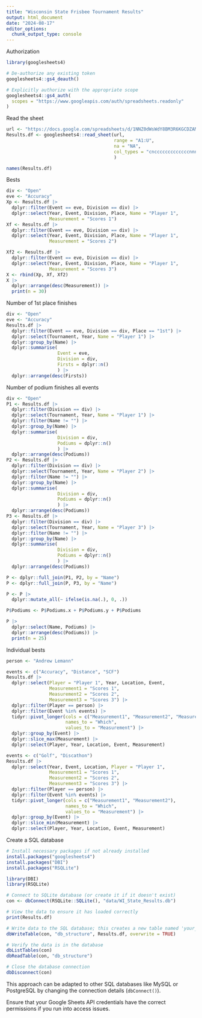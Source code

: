 ```yaml
---
title: "Wisconsin State Frisbee Tournament Results"
output: html_document
date: "2024-08-17"
editor_options: 
  chunk_output_type: console
---
```



Authorization
```r
library(googlesheets4)

# De-authorize any existing token
googlesheets4::gs4_deauth()

# Explicitly authorize with the appropriate scope
googlesheets4::gs4_auth(
  scopes = "https://www.googleapis.com/auth/spreadsheets.readonly"
)
```

Read the sheet
```r
url <- "https://docs.google.com/spreadsheets/d/1NNZ0dWsWdY8BM3R6KGCDZAMMH_O_Xikl7_PB1SVsLSY/edit#gid=0"
Results.df <- googlesheets4::read_sheet(url,
                                        range = "A1:U",
                                        na = "NA",
                                        col_types = "cncccccccccccccnnnnnc"
                                        )
```

```r
names(Results.df)
```


Bests
```r
div <- "Open"
eve <- "Accuracy"
Xp <- Results.df |>
  dplyr::filter(Event == eve, Division == div) |>
  dplyr::select(Year, Event, Division, Place, Name = "Player 1", 
                Measurement = "Scores 1")
Xf <- Results.df |>
  dplyr::filter(Event == eve, Division == div) |>
  dplyr::select(Year, Event, Division, Place, Name = "Player 1", 
                Measurement = "Scores 2")

Xf2 <- Results.df |>
  dplyr::filter(Event == eve, Division == div) |>
  dplyr::select(Year, Event, Division, Place, Name = "Player 1", 
                Measurement = "Scores 3")
X <- rbind(Xp, Xf, Xf2)
X |> 
  dplyr::arrange(desc(Measurement)) |>
  print(n = 30)
```

Number of 1st place finishes
```r
div <- "Open"
eve <- "Accuracy"
Results.df |>
  dplyr::filter(Event == eve, Division == div, Place == "1st") |>
  dplyr::select(Tournament, Year, Name = "Player 1") |>
  dplyr::group_by(Name) |>
  dplyr::summarise(
                   Event = eve,
                   Division = div,
                   Firsts = dplyr::n()
                   ) |>
  dplyr::arrange(desc(Firsts))
```

Number of podium finishes all events
```r
div <- "Open"
P1 <- Results.df |>
  dplyr::filter(Division == div) |>
  dplyr::select(Tournament, Year, Name = "Player 1") |>
  dplyr::filter(Name != "") |>
  dplyr::group_by(Name) |>
  dplyr::summarise(
                   Division = div,
                   Podiums = dplyr::n()
                   ) |>
  dplyr::arrange(desc(Podiums))
P2 <- Results.df |>
  dplyr::filter(Division == div) |>
  dplyr::select(Tournament, Year, Name = "Player 2") |>
  dplyr::filter(Name != "") |>
  dplyr::group_by(Name) |>
  dplyr::summarise(
                   Division = div,
                   Podiums = dplyr::n()
                   ) |>
  dplyr::arrange(desc(Podiums))
P3 <- Results.df |>
  dplyr::filter(Division == div) |>
  dplyr::select(Tournament, Year, Name = "Player 3") |>
  dplyr::filter(Name != "") |>
  dplyr::group_by(Name) |>
  dplyr::summarise(
                   Division = div,
                   Podiums = dplyr::n()
                   ) |>
  dplyr::arrange(desc(Podiums))

P <- dplyr::full_join(P1, P2, by = "Name")
P <- dplyr::full_join(P, P3, by = "Name")

P <- P |>
  dplyr::mutate_all(~ ifelse(is.na(.), 0, .))

P$Podiums <- P$Podiums.x + P$Podiums.y + P$Podiums

P |> 
  dplyr::select(Name, Podiums) |>
  dplyr::arrange(desc(Podiums)) |>
  print(n = 25)
```

Individual bests
```r
person <- "Andrew Lemann"

events <- c("Accuracy", "Distance", "SCF")
Results.df |> 
  dplyr::select(Player = "Player 1", Year, Location, Event,
                Measurement1 = "Scores 1",
                Measurement2 = "Scores 2",
                Measurement3 = "Scores 3") |>
  dplyr::filter(Player == person) |>
  dplyr::filter(Event %in% events) |>
  tidyr::pivot_longer(cols = c("Measurement1", "Measurement2", "Measurement3"),
                      names_to = "Which",
                      values_to = "Measurement") |>  
  dplyr::group_by(Event) |>
  dplyr::slice_max(Measurement) |>
  dplyr::select(Player, Year, Location, Event, Measurement)

events <- c("Golf", "Discathon")
Results.df |> 
  dplyr::select(Year, Event, Location, Player = "Player 1", 
                Measurement1 = "Scores 1",
                Measurement2 = "Scores 2",
                Measurement3 = "Scores 3") |>
  dplyr::filter(Player == person) |>
  dplyr::filter(Event %in% events) |>
  tidyr::pivot_longer(cols = c("Measurement1", "Measurement2"),
                      names_to = "Which",
                      values_to = "Measurement") |>
  dplyr::group_by(Event) |>
  dplyr::slice_min(Measurement) |>
  dplyr::select(Player, Year, Location, Event, Measurement)

```

Create a SQL database
```r
# Install necessary packages if not already installed
install.packages("googlesheets4")
install.packages("DBI")
install.packages("RSQLite")
```

```r
library(DBI)
library(RSQLite)

# Connect to SQLite database (or create it if it doesn't exist)
con <- dbConnect(RSQLite::SQLite(), "data/WI_State_Results.db")

# View the data to ensure it has loaded correctly
print(Results.df)
```

```r
# Write data to the SQL database; this creates a new table named 'your_table'
dbWriteTable(con, "db_structure", Results.df, overwrite = TRUE)

# Verify the data is in the database
dbListTables(con)
dbReadTable(con, "db_structure")

# Close the database connection
dbDisconnect(con)
```

This approach can be adapted to other SQL databases like MySQL or PostgreSQL by changing the connection details (`dbConnect()`).

Ensure that your Google Sheets API credentials have the correct permissions if you run into access issues.


